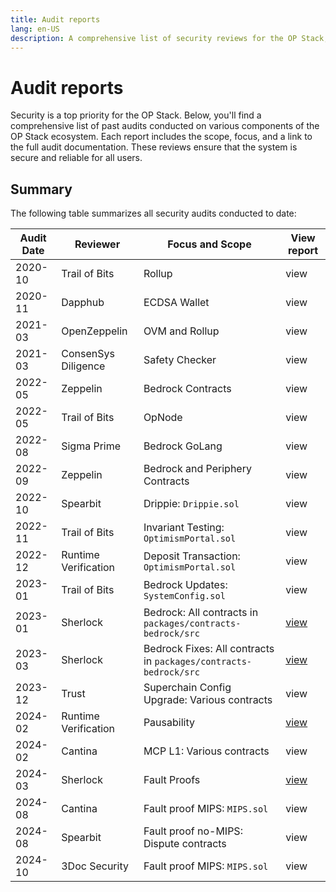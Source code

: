 ```yaml
---
title: Audit reports
lang: en-US
description: A comprehensive list of security reviews for the OP Stack, including links to detailed audit reports and descriptions of their scope.
---
```



# Audit reports

Security is a top priority for the OP Stack. Below, you'll find a comprehensive list of past audits conducted on various components of the OP Stack ecosystem. Each report includes the scope, focus, and a link to the full audit documentation. These reviews ensure that the system is secure and reliable for all users.

## Summary

The following table summarizes all security audits conducted to date:

| Audit Date | Reviewer             | Focus and Scope                                                  | View report                                                                                                                                                       |
| ---------- | -------------------- | ---------------------------------------------------------------- | ----------------------------------------------------------------------------------------------------------------------------------------------------------------- |
| 2020-10    | Trail of Bits        | Rollup                                                           | <Link href="/audit-reports/2020_10-Rollup-TrailOfBits.pdf" target="_blank"> view </Link>                                                                          |
| 2020-11    | Dapphub              | ECDSA Wallet                                                     | <Link href="/audit-reports/2020_11-Dapphub-ECDSA_Wallet.pdf" target="_blank"> view </Link>                                                                        |
| 2021-03    | OpenZeppelin         | OVM and Rollup                                                   | <Link href="/audit-reports/2021_03-OVM_and_Rollup-OpenZeppelin.pdf" target="_blank"> view </Link>                                                                 |
| 2021-03    | ConsenSys Diligence  | Safety Checker                                                   | <Link href="/audit-reports/2021_03-SafetyChecker-ConsenSysDiligence.pdf" target="_blank"> view </Link>                                                            |
| 2022-05    | Zeppelin             | Bedrock Contracts                                                | <Link href="/audit-reports/2022_05-Bedrock_Contracts-Zeppelin.pdf" target="_blank"> view </Link>                                                                  |
| 2022-05    | Trail of Bits        | OpNode                                                           | <Link href="/audit-reports/2022_05-OpNode-TrailOfBits.pdf" target="_blank"> view </Link>                                                                          |
| 2022-08    | Sigma Prime          | Bedrock GoLang                                                   | <Link href="/audit-reports/2022_08-Bedrock_GoLang-SigmaPrime.pdf" target="_blank"> view </Link>                                                                   |
| 2022-09    | Zeppelin             | Bedrock and Periphery Contracts                                  | <Link href="/audit-reports/2022_09-Bedrock_and_Periphery-Zeppelin.pdf" target="_blank"> view </Link>                                                              |
| 2022-10    | Spearbit             | Drippie: `Drippie.sol`                                           | <Link href="/audit-reports/2022_10-Drippie-Spearbit.pdf" target="_blank"> view </Link>                                                                            |
| 2022-11    | Trail of Bits        | Invariant Testing: `OptimismPortal.sol`                          | <Link href="/audit-reports/2022_11-Invariant_Testing-TrailOfBits.pdf" target="_blank"> view </Link>                                                               |
| 2022-12    | Runtime Verification | Deposit Transaction: `OptimismPortal.sol`                        | <Link href="/audit-reports/2022_12-DepositTransaction-RuntimeVerification.pdf" target="_blank"> view </Link>                                                      |
| 2023-01    | Trail of Bits        | Bedrock Updates: `SystemConfig.sol`                              | <Link href="/audit-reports/2023_01-Bedrock_Updates-TrailOfBits.pdf" target="_blank"> view </Link>                                                                 |
| 2023-01    | Sherlock             | Bedrock: All contracts in `packages/contracts-bedrock/src`       | [view](https://github.com/sherlock-audit/2023-01-optimism)                                                                                                        |
| 2023-03    | Sherlock             | Bedrock Fixes: All contracts in `packages/contracts-bedrock/src` | [view](https://github.com/sherlock-audit/2023-03-optimism)                                                                                                        |
| 2023-12    | Trust                | Superchain Config Upgrade: Various contracts                     | <Link href="/audit-reports/2023_12_SuperchainConfigUpgrade_Trust.pdf" target="_blank"> view </Link>                                                               |
| 2024-02    | Runtime Verification | Pausability                                                      | [view](https://github.com/ethereum-optimism/optimism/blob/develop/packages/contracts-bedrock/test/kontrol/README.md)                                              |
| 2024-02    | Cantina              | MCP L1: Various contracts                                        | <Link href="/audit-reports/2024_02-MCP_L1-Cantina.pdf" target="_blank"> view </Link>                                                                              |
| 2024-03    | Sherlock             | Fault Proofs                                                     | [view](https://github.com/sherlock-audit/2024-02-optimism-2024)                                                                                                   |
| 2024-08    | Cantina              | Fault proof MIPS: `MIPS.sol`                                     | <Link href="/audit-reports/2024_08_Fault-Proofs-MIPS_Cantina.pdf" target="_blank"> view </Link>                                                                   |
| 2024-08    | Spearbit             | Fault proof no-MIPS: Dispute contracts                           | <Link href="/audit-reports/2024_08_Fault-Proofs-No-MIPS_Spearbit.pdf" target="_blank"> view </Link>                                                               |
| 2024-10    | 3Doc Security        | Fault proof MIPS: `MIPS.sol`                                     | <Link href="https://github.com/ethereum-optimism/optimism/edit/develop/docs/security-reviews/2024_10-Cannon-FGETFD-3DocSecurity.md" target="_blank"> view </Link> |

